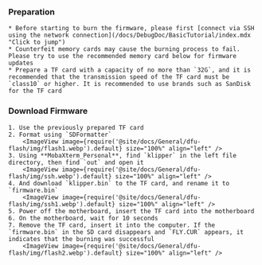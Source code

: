 ### Preparation

    * Before starting to burn the firmware, please first [connect via SSH using the network connection](/docs/DebugDoc/BasicTutorial/index.mdx "Click to jump")
    * Counterfeit memory cards may cause the burning process to fail. Please try to use the recommended memory card below for firmware updates
    * Prepare a TF card with a capacity of no more than `32G`, and it is recommended that the transmission speed of the TF card must be `class10` or higher. It is recommended to use brands such as SanDisk for the TF card

### Download Firmware

    1. Use the previously prepared TF card
    2. Format using `SDFormatter`
        <ImageView image={require('@site/docs/General/dfu-flash/img/flash1.webp').default} size="100%" align="left" />
    3. Using **MobaXterm_Personal**, find `klipper` in the left file directory, then find `out` and open it
        <ImageView image={require('@site/docs/General/dfu-flash/img/ssh.webp').default} size="100%" align="left" />
    4. And download `klipper.bin` to the TF card, and rename it to `firmware.bin`
        <ImageView image={require('@site/docs/General/dfu-flash/img/ssh1.webp').default} size="100%" align="left" />
    5. Power off the motherboard, insert the TF card into the motherboard
    6. On the motherboard, wait for 10 seconds
    7. Remove the TF card, insert it into the computer. If the `firmware.bin` in the SD card disappears and `FLY.CUR` appears, it indicates that the burning was successful
        <ImageView image={require('@site/docs/General/dfu-flash/img/flash2.webp').default} size="100%" align="left" />